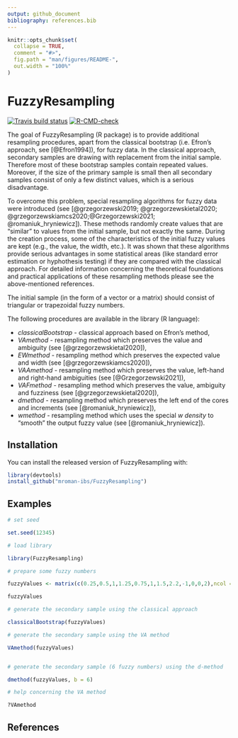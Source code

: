 ```yaml
---
output: github_document
bibliography: references.bib
---
```


<!-- README.md is generated from README.Rmd. Please edit that file -->

```r
knitr::opts_chunk$set(
  collapse = TRUE,
  comment = "#>",
  fig.path = "man/figures/README-",
  out.width = "100%"
)
```

# FuzzyResampling

<!-- badges: start -->
[![Travis build status](https://travis-ci.com/mroman-ibs/FuzzyResampling.svg?branch=master)](https://travis-ci.com/mroman-ibs/FuzzyResampling)
[![R-CMD-check](https://github.com/mroman-ibs/FuzzyResampling/workflows/R-CMD-check/badge.svg)](https://github.com/mroman-ibs/FuzzyResampling/actions)
<!-- badges: end -->

The goal of FuzzyResampling (R package) is to provide additional resampling procedures, apart from the classical bootstrap (i.e. Efron's
approach, see [@Efron1994]), for fuzzy data.
In the classical approach, secondary samples are drawing with replacement from the initial sample.
Therefore most of these bootstrap samples contain repeated values. Moreover, if the  size of the primary sample is small then all secondary samples consist of only a few distinct values, which is a serious disadvantage.

To overcome this problem, special resampling algorithms for fuzzy data were introduced (see [@grzegorzewski2019; @grzegorzewskietal2020; 
@grzegorzewskiamcs2020;@Grzegorzewski2021; @romaniuk_hryniewicz]).
These methods randomly create values that are "similar" to values from the initial sample, but not exactly the same.
During the creation process, some of the characteristics of the initial fuzzy values are kept (e.g., the value, the width, etc.).
It was shown that these algorithms provide serious advantages in some statistical areas (like standard error
estimation or hyphothesis testing) if they are compared with the classical approach.
For detailed information concerning the theoretical foundations and practical applications of these resampling methods please see the above-mentioned references.

The initial sample (in the form of a vector or a matrix) should consist of triangular or trapezoidal fuzzy numbers.

The following procedures are available in the library (R language):

+ *classicalBootstrap* - classical approach based on Efron's method,
+ *VAmethod* - resampling method which preserves the value and ambiguity (see [@grzegorzewskietal2020]),
+ *EWmethod* - resampling method which preserves the expected value and width (see [@grzegorzewskiamcs2020]),
+ *VAAmethod* - resampling method which preserves the value, left-hand and right-hand ambiguities (see [@Grzegorzewski2021]),
+ *VAFmethod* - resampling method which preserves the value, ambiguity and fuzziness (see [@grzegorzewskietal2020]),
+ *dmethod* - resampling method which preserves the left end of the cores and increments (see [@romaniuk_hryniewicz]),
+ *wmethod* - resampling method which uses the special *w density* to "smooth" the output fuzzy value (see [@romaniuk_hryniewicz]).

## Installation

You can install the released version of FuzzyResampling with:

``` r
library(devtools)
install_github("mroman-ibs/FuzzyResampling")
```

## Examples


``` r
# set seed

set.seed(12345)

# load library

library(FuzzyResampling)

# prepare some fuzzy numbers

fuzzyValues <- matrix(c(0.25,0.5,1,1.25,0.75,1,1.5,2.2,-1,0,0,2),ncol = 4,byrow = TRUE)

fuzzyValues

# generate the secondary sample using the classical approach

classicalBootstrap(fuzzyValues)

# generate the secondary sample using the VA method

VAmethod(fuzzyValues)


# generate the secondary sample (6 fuzzy numbers) using the d-method

dmethod(fuzzyValues, b = 6)


```

``` r
# help concerning the VA method

?VAmethod

```

## References


